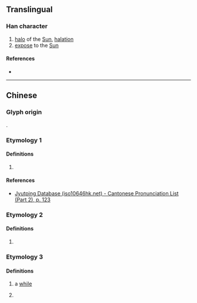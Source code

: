 {{character info/new}}
==Translingual==

===Han character===
{{Han char|rn=72|rad=日|as=09|sn=13|four=|canj=APMM,XAPMM|ids=⿰日恒}}

# [[halo]] of the [[Sun]], [[halation]]
# [[expose]] to the [[Sun]]

====References====
* {{Han ref|kx=0497.340|hdz=21526.080|uh=6685|ud=26245}}

----

==Chinese==
{{zh-forms}}


===Glyph origin===
{{Han etym}}
{{Han compound|日|恒|t1=sun|ls=psc|c1=s|c2=p}}.

===Etymology 1===
{{zh-pron
|m=xuǎn
|c=hyun1,syun2
|mc=y
|oc=y
}}

====Definitions====
{{zh-hanzi}}
# {{rfdef|zh}}

====References====
* [http://www.iso10646hk.net/jp/document/download.jsp Jyutping Database (iso10646hk.net) - Cantonese Pronunciation List (Part 2), p. 123]


===Etymology 2===
{{zh-pron
|m=gèng
}}

====Definitions====
{{zh-hanzi}}
# {{rfdef|zh}}


===Etymology 3===

{{zh-pron
|md=òng
|cat=n
}}

====Definitions====
{{zh-hanzi}}

# {{lb|zh|Min Dong}} a [[while]]
# {{lb|zh|Min Dong}} {{n-g|[[measure word]] for spells of precipitation and wind; also for a burst of smell}}
